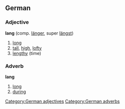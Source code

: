 ==German==
===Adjective===
'''lang''' (comp. [[länger]], super [[längst]])
#[[long]]
#[[tall]], [[high]], [[lofty]]
#[[lengthy]] (time)

===Adverb===
'''lang'''
#[[long]]
#[[during]]

[[Category:German adjectives]]
[[Category:German adverbs]]